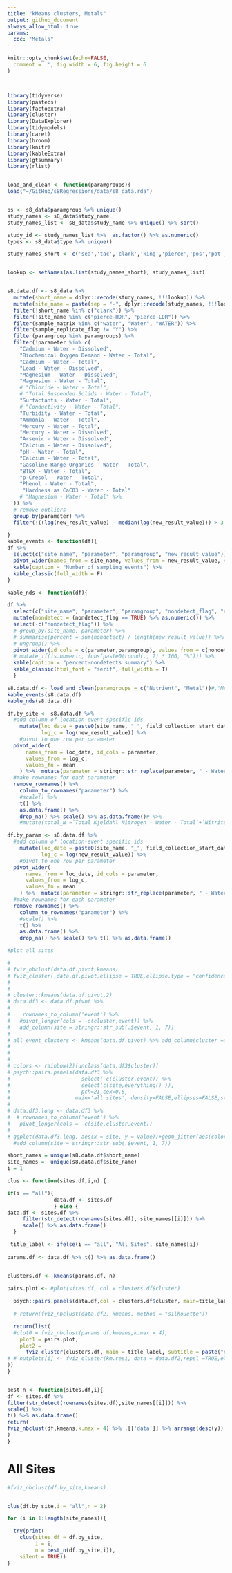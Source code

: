 ```yaml
---
title: "kMeans clusters, Metals"
output: github_document
always_allow_html: true
params:
  coc: "Metals"
---
```


```r

knitr::opts_chunk$set(echo=FALSE,
  comment = '', fig.width = 6, fig.height = 6
)



library(tidyverse)
library(pastecs)
library(factoextra)
library(cluster)
library(DataExplorer)
library(tidymodels)
library(caret)
library(broom)
library(knitr)
library(kableExtra)
library(gtsummary)
library(rlist)


load_and_clean <- function(paramgroups){
load("~/GitHub/s8Regressions/data/s8_data.rda")


ps <- s8_data$paramgroup %>% unique()
study_names <- s8_data$study_name
study_names_list <- s8_data$study_name %>% unique() %>% sort()

study_id <- study_names_list %>%  as.factor() %>% as.numeric()
types <- s8_data$type %>% unique()

study_names_short <- c('sea','tac','clark','king','pierce','pos','pot','sno')


lookup <- setNames(as.list(study_names_short), study_names_list)


s8.data.df <- s8_data %>%
  mutate(short_name = dplyr::recode(study_names, !!!lookup)) %>%
  mutate(site_name = paste(sep = "-", dplyr::recode(study_names, !!!lookup), type)) %>%
  filter(!short_name %in% c("clark")) %>%
  filter(!site_name %in% c("pierce-HDR", "pierce-LDR")) %>%
  filter(sample_matrix %in% c("water", "Water", "WATER")) %>%
  filter(sample_replicate_flag != "Y") %>%
  filter(paramgroup %in% paramgroups) %>%
  filter(!parameter %in% c(
    "Cadmium - Water - Dissolved",
    "Biochemical Oxygen Demand - Water - Total",
    "Cadmium - Water - Total",
    "Lead - Water - Dissolved",
    "Magnesium - Water - Dissolved",
    "Magnesium - Water - Total",
    # "Chloride - Water - Total",
    # "Total Suspended Solids - Water - Total",
    "Surfactants - Water - Total",
    # "Conductivity - Water - Total",
    "Turbidity - Water - Total",
    "Ammonia - Water - Total",
    "Mercury - Water - Total", 
    "Mercury - Water - Dissolved", 
    "Arsenic - Water - Dissolved",
    "Calcium - Water - Dissolved",
    "pH - Water - Total", 
    "Calcium - Water - Total", 
    "Gasoline Range Organics - Water - Total",
    "BTEX - Water - Total",
    "p-Cresol - Water - Total",
    "Phenol - Water - Total",
     "Hardness as CaCO3 - Water - Total"
    # "Magnesium - Water - Total" %>%
  )) %>%
  # remove outliers
  group_by(parameter) %>%
  filter(!((log(new_result_value) - median(log(new_result_value))) > 3 * sd(log(new_result_value))))

}
kable_events <- function(df){
df %>%
  select(c("site_name", "parameter", "paramgroup", "new_result_value")) %>%
  pivot_wider(names_from = site_name, values_from = new_result_value, values_fn = length) %>%
  kable(caption = "Number of sampling events") %>%
  kable_classic(full_width = F)
}

kable_nds <- function(df){

df %>%
  select(c("site_name", "parameter", "paramgroup", "nondetect_flag", "new_result_value")) %>%
  mutate(nondetect = (nondetect_flag == TRUE) %>% as.numeric()) %>%
  select(-c("nondetect_flag")) %>%
  # group_by(site_name, parameter) %>%
  # summarise(percent = sum(nondetect) / length(new_result_value)) %>%
  # ungroup() %>%
  pivot_wider(id_cols = c(parameter,paramgroup), values_from = c(nondetect), names_from = site_name,values_fn = sum) %>%
  # mutate_if(is.numeric, funs(paste0(round(., 2) * 100, "%"))) %>%
  kable(caption = "percent-nondetects summary") %>%
  kable_classic(html_font = "serif", full_width = T)
  }

```

```r

s8.data.df <- load_and_clean(paramgroups = c("Nutrient", "Metal"))#,"Metal"))
kable_events(s8.data.df)
kable_nds(s8.data.df)
```

```r

df.by_site <- s8.data.df %>%
  #add column of location-event specific ids 
    mutate(loc_date = paste0(site_name, "_", field_collection_start_date), 
           log_c = log(new_result_value)) %>%
    #pivot to one row per parameter  
  pivot_wider(
      names_from = loc_date, id_cols = parameter,
      values_from = log_c,
      values_fn = mean
    ) %>%  mutate(parameter = stringr::str_replace(parameter, " - Water - ", ".")) %>%
  #make rownames for each parameter  
  remove_rownames() %>%
    column_to_rownames("parameter") %>%
    #scale() %>% 
    t() %>%
    as.data.frame() %>%
    drop_na() %>% scale() %>% as.data.frame()# %>% 
    #mutate(total_N =`Total Kjeldahl Nitrogen - Water - Total`+`Nitrite-Nitrate - Water - Dissolved` ) %>% log()

df.by_param <- s8.data.df %>%
  #add column of location-event specific ids 
    mutate(loc_date = paste0(site_name, "_", field_collection_start_date), 
           log_c = log(new_result_value)) %>%
    #pivot to one row per parameter  
  pivot_wider(
      names_from = loc_date, id_cols = parameter,
      values_from = log_c,
      values_fn = mean
    ) %>%  mutate(parameter = stringr::str_replace(parameter, " - Water - ", ".")) %>%
  #make rownames for each parameter  
  remove_rownames() %>%
    column_to_rownames("parameter") %>%
    #scale() %>% 
    t() %>%
    as.data.frame() %>%
    drop_na() %>% scale() %>% t() %>% as.data.frame()


```

```r

#plot all sites

# 
# fviz_nbclust(data.df.pivot,kmeans)
# fviz_cluster(,data.df.pivot,ellipse = TRUE,ellipse.type = "confidence",labelsize = 2)
# 
# 
# cluster::kmeans(data.df.pivot,2)
# data.df3 <- data.df.pivot %>%
# 
#    rownames_to_column('event') %>%
#   #pivot_longer(cols = -c(cluster,event)) %>%
#   add_column(site = stringr::str_sub(.$event, 1, 7))
# 
# all_event_clusters <- kmeans(data.df.pivot) %>% add_column(cluster =as.factor(.$cluster))
# 
# 
# 
# colors <- rainbow(2)[unclass(data.df3$cluster)]
# psych::pairs.panels(data.df3 %>%
#                       select(-c(cluster,event)) %>%
#                       select(c(site,everything() )),
#                       pch=21,cex=0.8,
#                     main='all sites', density=FALSE,ellipses=FALSE,stars=TRUE,cex.cor=1,bg=colors)
# 
# data.df3.long <- data.df3 %>%
#  # rownames_to_column('event') %>%
#   pivot_longer(cols = -c(site,cluster,event))
# 
# ggplot(data.df3.long, aes(x = site, y = value))+geom_jitter(aes(color = cluster))
  #add_column(site = stringr::str_sub(.$event, 1, 7))
```

```r
short_names = unique(s8.data.df$short_name)
site_names =  unique(s8.data.df$site_name)
i = 1

clus <- function(sites.df,i,n) {

if(i == "all"){
               data.df <- sites.df
               } else { 
data.df <- sites.df %>%
     filter(str_detect(rownames(sites.df), site_names[[i]])) %>%
     scale() %>% as.data.frame()
  }

 title_label <- ifelse(i == "all", "All Sites", site_names[i])
 
params.df <- data.df %>% t() %>% as.data.frame()


clusters.df <- kmeans(params.df, n)

pairs.plot <- #plot(sites.df, col = clusters.df$cluster)
  
  psych::pairs.panels(data.df,col = clusters.df$cluster, main=title_label,method = 'spearman', lm = TRUE, density=FALSE,ellipses=FALSE,stars=TRUE)#cex.cor=1,
                     
  # return(fviz_nbclust(data.df2, kmeans, method = "silhouette"))

  return(list(
  #plot0 = fviz_nbclust(params.df,kmeans,k.max = 4), 
    plot1 = pairs.plot,
    plot2 =
      fviz_cluster(clusters.df, main = title_label, subtitle = paste("n =", ncol(params.df), ", k = ",n), data = params.df, repel = TRUE, show.clust.cent = FALSE, ellipse.type = "confidence", ellipse.level = 0.90)
# # outplots[i] <- fviz_cluster(km.res1, data = data.df2,repel =TRUE,ellipse.type = "convex",show.clust.cent = FALSE)
))
}



```
```r
best_n <- function(sites.df,i){
df <- sites.df %>%
filter(str_detect(rownames(sites.df),site_names[[i]])) %>%
scale() %>%
t() %>% as.data.frame()
return(
fviz_nbclust(df,kmeans,k.max = 4) %>% .[['data']] %>% arrange(desc(y)) %>% .[1,'clusters'] %>% as.numeric()
)
}

```

# All Sites 

```r

#fviz_nbclust(df.by_site,kmeans)


clus(df.by_site,i = "all",n = 2)

```



```r


  
for (i in 1:length(site_names)){

  try(print(
    clus(sites.df = df.by_site,
         i = i,
         n = best_n(df.by_site,i)),
    silent = TRUE))
}


```
